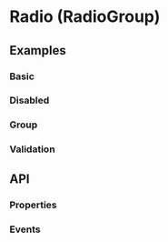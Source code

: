 
# Radio (RadioGroup)

<Tags />

## Examples

### Basic

<Playground
  name="radio"
  examplesByName>
</Playground>

### Disabled

<Playground
  name="radio-disabled"
  examplesByName>
</Playground>

### Group

<Playground
  name="radio-group"
  examplesByName>
</Playground>

### Validation

<Playground
  name="radio-validation"
  height="25rem"
  examplesByName>
</Playground>

## API

### Properties

<Props />

### Events

<Events />
